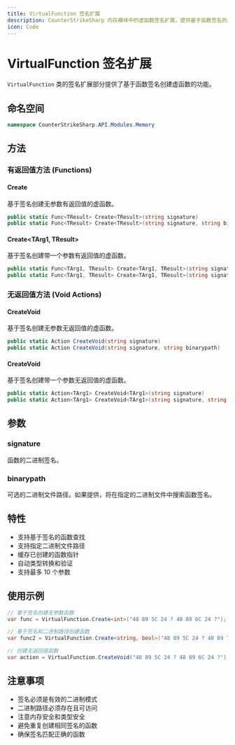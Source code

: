 ```yaml
---
title: VirtualFunction 签名扩展
description: CounterStrikeSharp 内存模块中的虚函数签名扩展，提供基于函数签名的虚函数创建功能
icon: Code
---
```


# VirtualFunction 签名扩展

`VirtualFunction` 类的签名扩展部分提供了基于函数签名创建虚函数的功能。

## 命名空间

```csharp
namespace CounterStrikeSharp.API.Modules.Memory
```

## 方法

### 有返回值方法 (Functions)

#### Create<TResult>

基于签名创建无参数有返回值的虚函数。

```csharp
public static Func<TResult> Create<TResult>(string signature)
public static Func<TResult> Create<TResult>(string signature, string binarypath)
```

#### Create<TArg1, TResult>

基于签名创建带一个参数有返回值的虚函数。

```csharp
public static Func<TArg1, TResult> Create<TArg1, TResult>(string signature)
public static Func<TArg1, TResult> Create<TArg1, TResult>(string signature, string binarypath)
```

### 无返回值方法 (Void Actions)

#### CreateVoid

基于签名创建无参数无返回值的虚函数。

```csharp
public static Action CreateVoid(string signature)
public static Action CreateVoid(string signature, string binarypath)
```

#### CreateVoid<TArg1>

基于签名创建带一个参数无返回值的虚函数。

```csharp
public static Action<TArg1> CreateVoid<TArg1>(string signature)
public static Action<TArg1> CreateVoid<TArg1>(string signature, string binarypath)
```

## 参数

### signature

函数的二进制签名。

### binarypath

可选的二进制文件路径。如果提供，将在指定的二进制文件中搜索函数签名。

## 特性

- 支持基于签名的函数查找
- 支持指定二进制文件路径
- 缓存已创建的函数指针
- 自动类型转换和验证
- 支持最多 10 个参数

## 使用示例

```csharp
// 基于签名创建无参数函数
var func = VirtualFunction.Create<int>("48 89 5C 24 ? 48 89 6C 24 ?");

// 基于签名和二进制路径创建函数
var func2 = VirtualFunction.Create<string, bool>("48 89 5C 24 ? 48 89 74 24 ?", "server.dll");

// 创建无返回值函数
var action = VirtualFunction.CreateVoid("48 89 5C 24 ? 48 89 6C 24 ?");
```

## 注意事项

- 签名必须是有效的二进制模式
- 二进制路径必须存在且可访问
- 注意内存安全和类型安全
- 避免重复创建相同签名的函数
- 确保签名匹配正确的函数 
